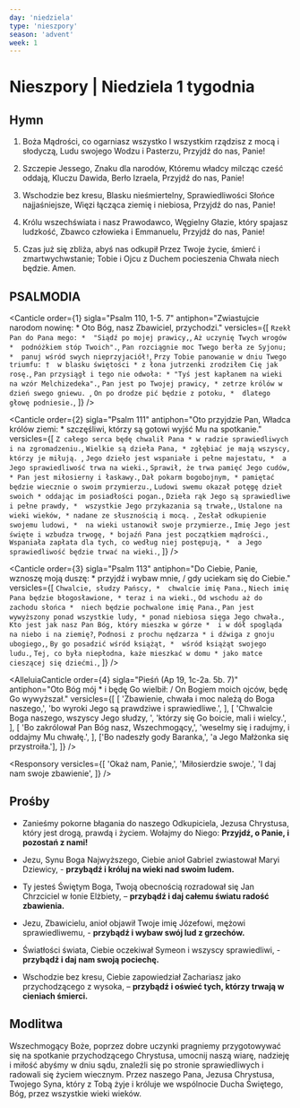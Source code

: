 ```yaml
---
day: 'niedziela'
type: 'nieszpory'
season: 'advent'
week: 1
---
```


# Nieszpory | Niedziela 1 tygodnia

<OpeningVersicle />

## Hymn

1. Boża Mądrości, co ogarniasz wszystko
   I wszystkim rządzisz z mocą i słodyczą,
   Ludu swojego Wodzu i Pasterzu,
   Przyjdź do nas, Panie!

2. Szczepie Jessego, Znaku dla narodów,
   Któremu władcy milcząc cześć oddają,
   Kluczu Dawida, Berło Izraela,
   Przyjdź do nas, Panie!

3. Wschodzie bez kresu, Blasku nieśmiertelny,
   Sprawiedliwości Słońce najjaśniejsze,
   Więzi łącząca ziemię i niebiosa,
   Przyjdź do nas, Panie!

4. Królu wszechświata i nasz Prawodawco,
   Węgielny Głazie, który spajasz ludzkość,
   Zbawco człowieka i Emmanuelu,
   Przyjdź do nas, Panie!

5. Czas już się zbliża, abyś nas odkupił
   Przez Twoje życie, śmierć i zmartwychwstanie;
   Tobie i Ojcu z Duchem pocieszenia
   Chwała niech będzie. Amen.

## PSALMODIA

<Canticle
  order={1}
  sigla="Psalm 110, 1-5. 7"
  antiphon="Zwiastujcie narodom nowinę: * Oto Bóg, nasz Zbawiciel, przychodzi."
  versicles={[
    `Rzekł Pan do Pana mego: * 
"Siądź po mojej prawicy,`,
    `Aż uczynię Twych wrogów * 
podnóżkiem stóp Twoich".`,
    `Pan rozciągnie moc Twego berła ze Syjonu; * 
panuj wśród swych nieprzyjaciół!`,
    `Przy Tobie panowanie w dniu Twego triumfu: † 
w blasku świętości *
z łona jutrzenki zrodziłem Cię jak rosę.`,
    `Pan przysiągł i tego nie odwoła: *
"Tyś jest kapłanem na wieki na wzór Melchizedeka".`,
    `Pan jest po Twojej prawicy, *
zetrze królów w dzień swego gniewu. `,
    `On po drodze pić będzie z potoku, * 
dlatego głowę podniesie.`,
  ]}
/>

<Canticle
  order={2}
  sigla="Psalm 111"
  antiphon="Oto przyjdzie Pan, Władca królów ziemi: * szczęśliwi, którzy są gotowi wyjść Mu na spotkanie."
  versicles={[
    `Z całego serca będę chwalił Pana *
w radzie sprawiedliwych i na zgromadzeniu.`,
    `Wielkie są dzieła Pana, *
zgłębiać je mają wszyscy, którzy je miłują. `,
    `Jego dzieło jest wspaniałe i pełne majestatu, * 
a Jego sprawiedliwość trwa na wieki.`,
    `Sprawił, że trwa pamięć Jego cudów, *
Pan jest miłosierny i łaskawy.`,
    `Dał pokarm bogobojnym, *
pamiętać będzie wiecznie o swoim przymierzu.`,
    `Ludowi swemu okazał potęgę dzieł swoich *
oddając im posiadłości pogan.`,
    `Dzieła rąk Jego są sprawiedliwe i pełne prawdy, * 
wszystkie Jego przykazania są trwałe,`,
    `Ustalone na wieki wieków, *
nadane ze słusznością i mocą. `,
    `Zesłał odkupienie swojemu ludowi, * 
na wieki ustanowił swoje przymierze.`,
    `Imię Jego jest święte i wzbudza trwogę, *
bojaźń Pana jest początkiem mądrości.`,
    `Wspaniała zapłata dla tych, co według niej postępują, * 
a Jego sprawiedliwość będzie trwać na wieki.`,
  ]}
/>

<Canticle
  order={3}
  sigla="Psalm 113"
  antiphon="Do Ciebie, Panie, wznoszę moją duszę: * przyjdź i wybaw mnie, / gdy uciekam się do Ciebie."
  versicles={[
    `Chwalcie, słudzy Pańscy, * 
chwalcie imię Pana.`,
    `Niech imię Pana będzie błogosławione, *
teraz i na wieki.`,
    `Od wschodu aż do zachodu słońca * 
niech będzie pochwalone imię Pana.`,
    `Pan jest wywyższony ponad wszystkie ludy, *
ponad niebiosa sięga Jego chwała.`,
    `Kto jest jak nasz Pan Bóg, który mieszka w górze * 
i w dół spogląda na niebo i na ziemię?`,
    `Podnosi z prochu nędzarza *
i dźwiga z gnoju ubogiego,`,
    `By go posadzić wśród książąt, * 
wśród książąt swojego ludu.`,
    `Tej, co była niepłodna, każe mieszkać w domu *
jako matce cieszącej się dziećmi.`,
  ]}
/>

<AlleluiaCanticle
  order={4}
  sigla="Pieśń (Ap 19, 1c-2a. 5b. 7)"
  antiphon="Oto Bóg mój * i będę Go wielbił: / On Bogiem moich ojców, będę Go wywyższał."
  versicles={[
    [
      'Zbawienie, chwała i moc należą do Boga naszego,',
      'bo wyroki Jego są prawdziwe i sprawiedliwe.',
    ],
    [
      'Chwalcie Boga naszego, wszyscy Jego słudzy, ',
      'którzy się Go boicie, mali i wielcy.',
    ],
    [
      'Bo zakrólował Pan Bóg nasz, Wszechmogący,',
      'weselmy się i radujmy, i oddajmy Mu chwałę.',
    ],
    ['Bo nadeszły gody Baranka,', 'a Jego Małżonka się przystroiła.'],
  ]}
/>

<Passage
  sigla="Flp 4, 4-5"
  passage="Radujcie się zawsze w Panu; jeszcze raz powtarzam: radujcie się! Niech będzie znana wszystkim ludziom wasza wyrozumiała łagodność: Pan jest blisko!"
/>

<Responsory
  versicles={[
    'Okaż nam, Panie,',
    'Miłosierdzie swoje.',
    'I daj nam swoje zbawienie',
  ]}
/>

<Magnificat antiphon="Duch Święty zstąpi na Ciebie, Maryjo, * nie lękaj się, / bo w Twoim łonie zamieszka Syn Boży, / alleluja." />

## Prośby

- Zanieśmy pokorne błagania do naszego Odkupiciela, Jezusa Chrystusa, który jest drogą, prawdą i życiem. Wołajmy do Niego: **Przyjdź, o Panie, i pozostań z nami!**

- Jezu, Synu Boga Najwyższego, Ciebie anioł Gabriel zwiastował Maryi Dziewicy, - **przybądź i króluj na wieki nad swoim ludem.**

- Ty jesteś Świętym Boga, Twoją obecnością rozradował się Jan Chrzciciel w łonie Elżbiety, – **przybądź i daj całemu światu radość zbawienia.**

- Jezu, Zbawicielu, anioł objawił Twoje imię Józefowi, mężowi sprawiedliwemu, - **przybądź i wybaw swój lud z grzechów.**

- Światłości świata, Ciebie oczekiwał Symeon i wszyscy sprawiedliwi, - **przybądź i daj nam swoją pociechę.**

- Wschodzie bez kresu, Ciebie zapowiedział Zachariasz jako przychodzącego z wysoka, – **przybądź i oświeć tych, którzy trwają w cieniach śmierci.**

<CustomIntercessions />

<KyrieEleison />

<LordsPrayer />

## Modlitwa

Wszechmogący Boże, poprzez dobre uczynki pragniemy przygotowywać się na spotkanie przychodzącego Chrystusa, umocnij naszą wiarę, nadzieję i miłość abyśmy w dniu sądu, znaleźli się po stronie sprawiedliwych i radowali się życiem wiecznym. Przez naszego Pana, Jezusa Chrystusa, Twojego Syna, który z Tobą żyje i króluje we wspólnocie Ducha Świętego, Bóg, przez wszystkie wieki wieków.

<Amen />

<BlessingAndConcludingVersicle />

<SalveRegina />
